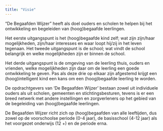 ```yaml
---
title: "Visie"
---
```


"De Begaafden Wijzer" heeft als doel ouders en scholen te helpen bij het ontwikkeling en begeleiden van (hoog)begaafde leerlingen.

Het eerste uitgangspunt is het (hoog)begaafde kind zelf; wat zijn zijn/haar mogelijkheden, zijn/haar interesses en waar loopt hij/zij in het leven tegenaan. 
Het tweede uitgangspunt is de school; wat vindt de school belangrijk en welke mogelijkheden zijn er binnen de school.

Het derde uitgangspunt is de omgeving van de leerling thuis, ouders en vrienden, welke mogelijkheden zijn daar om de leerling een goede ontwikkeling te geven. 
Pas als deze drie op elkaar zijn afgestemd krijgt een (hoog)intelligent kind een kans om een (hoog)begaafde leerling te worden.

De opdrachtgevers van ‘De Begaafden Wijzer’ bestaan zowel uit individuele ouders als uit scholen, gemeenten en stichtingsbesturen, tevens is er een breed netwerk met andere instellingen en zorgverleners op het gebied van de begeleiding van (hoog)begaafde leerlingen.

De Begaafden Wijzer richt zich op (hoog)begaafden van  alle leeftijden, dus zowel op de voorschoolse periode (0-4 jaar), de basisschool (4-12 jaar) als het voorgezet onderwijs (12 +) en de periode erna.
